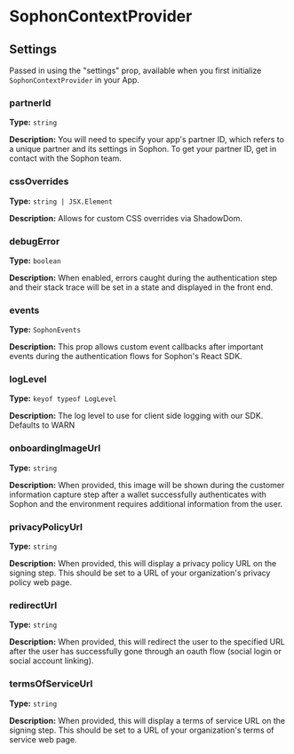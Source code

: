 
<EyeBrown label="Provider & Connector" />

# SophonContextProvider

## Settings

Passed in using the "settings" prop, available when you first initialize `SophonContextProvider` in your App.

### partnerId

**Type:** `string`

**Description:** You will need to specify your app's partner ID, which refers to a unique partner and its settings in Sophon. To get your partner ID, get in contact with the Sophon team.

### cssOverrides

**Type:** `string | JSX.Element`

**Description:** Allows for custom CSS overrides via ShadowDom.

### debugError

**Type:** `boolean`

**Description:** When enabled, errors caught during the authentication step and their stack trace will be set in a state and displayed in the front end.

### events

**Type:** `SophonEvents`

**Description:** This prop allows custom event callbacks after important events during the authentication flows for Sophon's React SDK.

### logLevel

**Type:** `keyof typeof LogLevel`

**Description:** The log level to use for client side logging with our SDK. Defaults to WARN

### onboardingImageUrl

**Type:** `string`

**Description:** When provided, this image will be shown during the customer information capture step after a wallet successfully authenticates with Sophon and the environment requires additional information from the user.

### privacyPolicyUrl

**Type:** `string`

**Description:** When provided, this will display a privacy policy URL on the signing step. This should be set to a URL of your organization's privacy policy web page.

### redirectUrl

**Type:** `string`

**Description:** When provided, this will redirect the user to the specified URL after the user has successfully gone through an oauth flow (social login or social account linking).

### termsOfServiceUrl

**Type:** `string`

**Description:** When provided, this will display a terms of service URL on the signing step. This should be set to a URL of your organization's terms of service web page.
